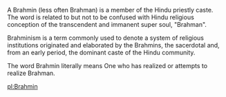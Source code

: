 A Brahmin (less often Brahman) is a member of the Hindu priestly caste. The word is related to but not to be confused with Hindu religious conception of the transcendent and immanent super soul, "Brahman".

Brahminism is a term commonly used to denote a system of religious institutions originated and elaborated by the Brahmins, the sacerdotal and, from an early period, the dominant caste of the Hindu community.

The word Brahmin literally means One who has realized or attempts to realize Brahman.

{{wikify}}

[[pl:Brahmin]]